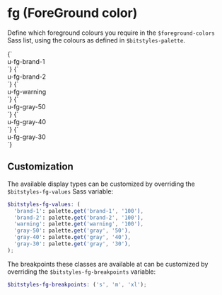 
<Meta title="Utilities/color" />

# fg (ForeGround color)

Define which foreground colours you require in the `$foreground-colors` Sass list, using the colours as defined in `$bitstyles-palette`.

<Canvas>
  <Story name="brand-1">
    {`
      <div class="u-fg-brand-1">u-fg-brand-1</div>
    `}
  </Story>
  <Story name="brand-2">
    {`
      <div class="u-fg-brand-2">u-fg-brand-2</div>
    `}
  </Story>
  <Story name="warning">
    {`
      <div class="u-fg-warning">u-fg-warning</div>
    `}
  </Story>
  <Story name="gray-50">
    {`
      <div class="u-fg-gray-50">u-fg-gray-50</div>
    `}
  </Story>
  <Story name="gray-40">
    {`
      <div class="u-fg-gray-40">u-fg-gray-40</div>
    `}
  </Story>
  <Story name="gray-30">
    {`
      <div class="u-fg-gray-30">u-fg-gray-30</div>
    `}
  </Story>
</Canvas>

## Customization

The available display types can be customized by overriding the `$bitstyles-fg-values` Sass variable:

```scss
$bitstyles-fg-values: (
  'brand-1': palette.get('brand-1', '100'),
  'brand-2': palette.get('brand-2', '100'),
  'warning': palette.get('warning', '100'),
  'gray-50': palette.get('gray', '50'),
  'gray-40': palette.get('gray', '40'),
  'gray-30': palette.get('gray', '30'),
);
```

The breakpoints these classes are available at can be customized by overriding the `$bitstyles-fg-breakpoints` variable:

```scss
$bitstyles-fg-breakpoints: ('s', 'm', 'xl');
```

